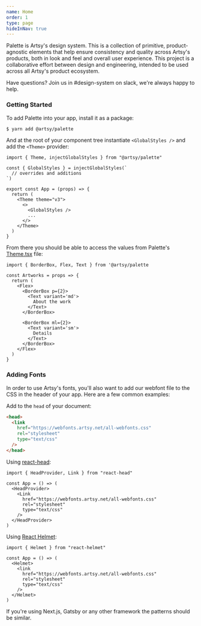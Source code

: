 ```yaml
---
name: Home
order: 1
type: page
hideInNav: true
---
```


<ArtsyMarkBlackIcon width="80px" height="80px" />

Palette is Artsy's design system. This is a collection of primitive,
product-agnostic elements that help ensure consistency and quality across
Artsy's products, both in look and feel and overall user experience. This
project is a collaborative effort between design and engineering, intended to be
used across all Artsy's product ecosystem.

Have questions? Join us in #design-system on slack, we're always happy to help.

### Getting Started

To add Palette into your app, install it as a package:

```bash
$ yarn add @artsy/palette
```

And at the root of your component tree instantiate `<GlobalStyles />` and add
the `<Theme>` provider:

```tsx
import { Theme, injectGlobalStyles } from "@artsy/palette"

const { GlobalStyles } = injectGlobalStyles(`
  // overrides and additions
`)

export const App = (props) => {
  return (
    <Theme theme="v3">
      <>
        <GlobalStyles />
        ...
      </>
    </Theme>
  )
}
```

From there you should be able to access the values from Palette's
[Theme.tsx](https://github.com/artsy/palette/blob/main/packages/palette/src/Theme.tsx)
file:

```tsx
import { BorderBox, Flex, Text } from '@artsy/palette

const Artworks = props => {
  return (
    <Flex>
      <BorderBox p={2}>
        <Text variant='md'>
          About the work
        </Text>
      </BorderBox>

      <BorderBox ml={2}>
        <Text variant='sm'>
          Details
        </Text>
      </BorderBox>
    </Flex>
  )
}
```

### Adding Fonts

In order to use Artsy's fonts, you'll also want to add our webfont file to the
CSS in the header of your app. Here are a few common examples:

Add to the `head` of your document:

```html
<head>
  <link
    href="https://webfonts.artsy.net/all-webfonts.css"
    rel="stylesheet"
    type="text/css"
  />
</head>
```

Using [react-head](https://github.com/tizmagik/react-head):

```tsx
import { HeadProvider, Link } from "react-head"

const App = () => (
  <HeadProvider>
    <Link
      href="https://webfonts.artsy.net/all-webfonts.css"
      rel="stylesheet"
      type="text/css"
    />
  </HeadProvider>
)
```

Using [React Helmet](https://github.com/nfl/react-helmet):

```tsx
import { Helmet } from "react-helmet"

const App = () => (
  <Helmet>
    <link
      href="https://webfonts.artsy.net/all-webfonts.css"
      rel="stylesheet"
      type="text/css"
    />
  </Helmet>
)
```

If you're using Next.js, Gatsby or any other framework the patterns should be
similar.
